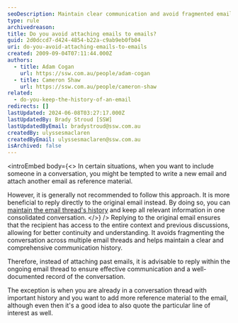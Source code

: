```yaml
---
seoDescription: Maintain clear communication and avoid fragmented email threads by replying directly to original emails rather than attaching previous correspondence.
type: rule
archivedreason:
title: Do you avoid attaching emails to emails?
guid: 2d0dccd7-d424-4854-b22a-c9ab9eb0fb04
uri: do-you-avoid-attaching-emails-to-emails
created: 2009-09-04T07:11:44.000Z
authors:
  - title: Adam Cogan
    url: https://ssw.com.au/people/adam-cogan
  - title: Cameron Shaw
    url: https://ssw.com.au/people/cameron-shaw
related:
  - do-you-keep-the-history-of-an-email
redirects: []
lastUpdated: 2024-06-08T03:27:17.000Z
lastUpdatedBy: Brady Stroud [SSW]
lastUpdatedByEmail: bradystroud@ssw.com.au
createdBy: ulyssesmaclaren
createdByEmail: ulyssesmaclaren@ssw.com.au
isArchived: false
---
```


<introEmbed
  body={<>
In certain situations, when you want to include someone in a conversation, you might be tempted to write a new email and attach another email as reference material.

However, it is generally not recommended to follow this approach. It is more beneficial to reply directly to the original email instead. By doing so, you can [maintain the email thread's history](/do-you-keep-the-history-of-an-email) and keep all relevant information in one consolidated conversation.
  </>}
/>
Replying to the original email ensures that the recipient has access to the entire context and previous discussions, allowing for better continuity and understanding. It avoids fragmenting the conversation across multiple email threads and helps maintain a clear and comprehensive communication history.

Therefore, instead of attaching past emails, it is advisable to reply within the ongoing email thread to ensure effective communication and a well-documented record of the conversation.

The exception is when you are already in a conversation thread with important history and you want to add more reference material to the email, although even then it's a good idea to also quote the particular line of interest as well.
